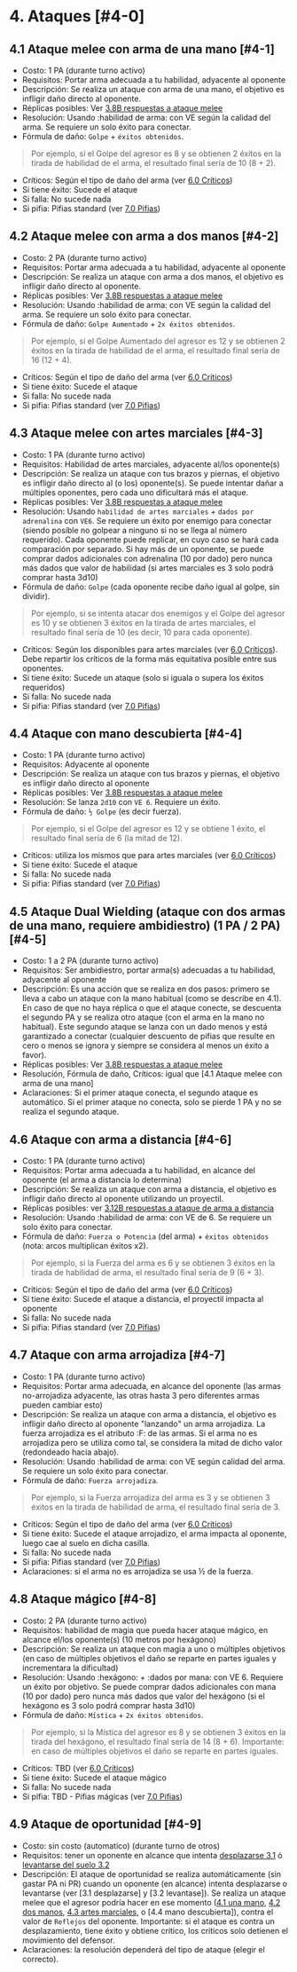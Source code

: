 # 4. Ataques [#4-0]

## 4.1 Ataque melee con arma de una mano [#4-1]

- Costo: 1 PA (durante turno activo)
- Requisitos: Portar arma adecuada a tu habilidad, adyacente al oponente
- Descripción: Se realiza un ataque con arma de una mano, el objetivo es infligir daño directo al oponente.
- Réplicas posibles: Ver [3.8B respuestas a ataque melee](/docs/ruling-combat/03#3-8-b)
- Resolución: Usando :habilidad de arma: con VE según la calidad del arma. Se requiere un solo éxito para conectar.
- Fórmula de daño: `Golpe` + `éxitos obtenidos`. 
> Por ejemplo, si el Golpe del agresor es 8 y se obtienen 2 éxitos en la tirada de habilidad de el arma, el resultado final sería de 10 (8 + 2).
- Críticos: Según el tipo de daño del arma (ver [6.0 Críticos](/docs/ruling-combat/06))
- Si tiene éxito: Sucede el ataque
- Si falla: No sucede nada
- Si pifia: Pifias standard (ver [7.0 Pifias](/docs/ruling-combat/07))

## 4.2 Ataque melee con arma a dos manos [#4-2]

- Costo: 2 PA (durante turno activo)
- Requisitos: Portar arma adecuada a tu habilidad, adyacente al oponente
- Descripción: Se realiza un ataque con arma a dos manos, el objetivo es infligir daño directo al oponente.
- Réplicas posibles: Ver [3.8B respuestas a ataque melee](/docs/ruling-combat/03#3-8-b)
- Resolución: Usando :habilidad de arma: con VE según la calidad del arma. Se requiere un solo éxito para conectar.
- Fórmula de daño: `Golpe Aumentado` + `2x éxitos obtenidos`.
> Por ejemplo, si el Golpe Aumentado del agresor es 12 y se obtienen 2 éxitos en la tirada de habilidad de el arma, el resultado final sería de 16 (12 + 4).
- Críticos: Según el tipo de daño del arma (ver [6.0 Críticos](/docs/ruling-combat/06))
- Si tiene éxito: Sucede el ataque
- Si falla: No sucede nada
- Si pifia: Pifias standard (ver [7.0 Pifias](/docs/ruling-combat/07))

## 4.3 Ataque melee con artes marciales [#4-3]

- Costo: 1 PA (durante turno activo)
- Requisitos: Habilidad de artes marciales, adyacente al/los oponente(s)
- Descripción: Se realiza un ataque con tus brazos y piernas, el objetivo es infligir daño directo al (o los) oponente(s). Se puede intentar dañar a múltiples oponentes, pero cada uno dificultará más el ataque.
- Réplicas posibles: Ver [3.8B respuestas a ataque melee](/docs/ruling-combat/03#3-8-b)
- Resolución: Usando `habilidad de artes marciales` + `dados por adrenalina` con `VE6`. Se requiere un éxito por enemigo para conectar (siendo posible no golpear a ninguno si no se llega al
  número requerido). Cada oponente puede replicar, en cuyo caso se hará cada comparación por separado. Si hay más de un oponente, se puede comprar dados adicionales con adrenalina (10 por dado) pero nunca más dados que valor de habilidad (si artes marciales es 3 solo podrá comprar hasta 3d10)
- Fórmula de daño: `Golpe` (cada oponente recibe daño igual al golpe, sin dividir). 
> Por ejemplo, si se intenta atacar dos enemigos y el Golpe del agresor es 10 y se obtienen 3 éxitos en la tirada de artes marciales, el resultado final sería de 10 (es decir, 10 para cada oponente).
- Críticos: Según los disponibles para artes marciales (ver [6.0 Críticos](/docs/ruling-combat/06)). Debe repartir los críticos de la forma más equitativa posible entre sus oponentes.
- Si tiene éxito: Sucede un ataque (solo si iguala o supera los éxitos requeridos)
- Si falla: No sucede nada
- Si pifia: Pifias standard (ver [7.0 Pifias](/docs/ruling-combat/07))

## 4.4 Ataque con mano descubierta [#4-4]

- Costo: 1 PA (durante turno activo)
- Requisitos: Adyacente al oponente
- Descripción: Se realiza un ataque con tus brazos y piernas, el objetivo es infligir daño directo al oponente
- Réplicas posibles: Ver [3.8B respuestas a ataque melee](/docs/ruling-combat/03#3-8-b)
- Resolución: Se lanza `2d10` con `VE 6`. Requiere un éxito.
- Fórmula de daño: `½ Golpe` (es decir fuerza). 
> Por ejemplo, si el Golpe del agresor es 12 y se obtiene 1 éxito, el resultado final sería de 6 (la mitad de 12).
- Críticos: utiliza los mismos que para artes marciales (ver [6.0 Críticos](/docs/ruling-combat/06))
- Si tiene éxito: Sucede el ataque
- Si falla: No sucede nada
- Si pifia: Pifias standard (ver [7.0 Pifias](/docs/ruling-combat/07))

## 4.5 Ataque Dual Wielding (ataque con dos armas de una mano, requiere ambidiestro) (1 PA / 2 PA) [#4-5]

- Costo: 1 a 2 PA (durante turno activo)
- Requisitos: Ser ambidiestro, portar arma(s) adecuadas a tu habilidad, adyacente al oponente
- Descripción: Es una acción que se realiza en dos pasos: primero se lleva a cabo un ataque con la mano habitual (como se describe en 4.1). En caso de que no haya réplica o que el ataque conecte, se descuenta el segundo PA y se realiza otro ataque (con el arma en la mano no habitual). Este segundo ataque se lanza con un dado menos y está garantizado a conectar (cualquier descuento de pifias que resulte en cero o menos se ignora y siempre se considera al menos un éxito a favor).
- Réplicas posibles: Ver [3.8B respuestas a ataque melee](/docs/ruling-combat/03#3-8-b)
- Resolución, Fórmula de daño, Críticos: igual que [4.1 Ataque melee con arma de una mano]
- Aclaraciones: Si el primer ataque conecta, el segundo ataque es automático. Si el primer ataque no conecta, solo se pierde 1 PA y no se realiza el segundo ataque.

## 4.6 Ataque con arma a distancia [#4-6]

- Costo: 1 PA (durante turno activo)
- Requisitos: Portar arma adecuada a tu habilidad, en alcance del oponente (el arma a distancia lo determina)
- Descripción: Se realiza un ataque con arma a distancia, el objetivo es infligir daño directo al oponente utilizando un proyectil.
- Réplicas posibles: ver [3.12B respuestas a ataque de arma a distancia](/docs/ruling-combat/03#3-12-b)
- Resolución: Usando :habilidad de arma: con VE de 6. Se requiere un solo éxito para conectar.
- Fórmula de daño: `Fuerza o Potencia` (del arma) + `éxitos obtenidos` (nota: arcos multiplican éxitos x2). 
> Por ejemplo, si la Fuerza del arma es 6 y se obtienen 3 éxitos en la tirada de habilidad de arma, el resultado final sería de 9 (6 + 3).
- Críticos: Según el tipo de daño del arma (ver [6.0 Críticos](/docs/ruling-combat/06))
- Si tiene éxito: Sucede el ataque a distancia, el proyectil impacta al oponente
- Si falla: No sucede nada
- Si pifia: Pifias standard (ver [7.0 Pifias](/docs/ruling-combat/07))

## 4.7 Ataque con arma arrojadiza [#4-7]

- Costo: 1 PA (durante turno activo)
- Requisitos: Portar arma adecuada, en alcance del oponente (las armas no-arrojadiza adyacente, las otras hasta 3 pero diferentes armas pueden cambiar esto)
- Descripción: Se realiza un ataque con arma a distancia, el objetivo es infligir daño directo al oponente "lanzando" un arma arrojadiza. La fuerza arrojadiza es el atributo :F: de las armas. Si el arma no es arrojadiza pero se utiliza como tal, se considera la mitad de dicho valor (redondeado hacia abajo).
- Resolución: Usando :habilidad de arma: con VE según calidad del arma. Se requiere un solo éxito para conectar.
- Fórmula de daño: `Fuerza arrojadiza`. 
> Por ejemplo, si la Fuerza arrojadiza del arma es 3 y se obtienen 3 éxitos en la tirada de habilidad de arma, el resultado final sería de 3.
- Críticos: Según el tipo de daño del arma (ver [6.0 Críticos](/docs/ruling-combat/06))
- Si tiene éxito: Sucede el ataque arrojadizo, el arma impacta al oponente, luego cae al suelo en dicha casilla.
- Si falla: No sucede nada
- Si pifia: Pifias standard (ver [7.0 Pifias](/docs/ruling-combat/07))
- Aclaraciones: si el arma no es arrojadiza se usa ½ de la fuerza.

## 4.8 Ataque mágico [#4-8]

- Costo: 2 PA (durante turno activo)
- Requisitos: habilidad de magia que pueda hacer ataque mágico, en alcance el/los oponente(s) (10 metros por hexágono)
- Descripción: Se realiza un ataque con magia a uno o múltiples objetivos (en caso de múltiples objetivos el daño se reparte en partes iguales y incrementara la dificultad)
- Resolución: Usando :hexágono: + :dados por mana: con VE 6. Requiere un éxito por objetivo. Se puede comprar dados adicionales con mana (10 por dado) pero nunca más dados que valor del hexágono (si el hexágono es 3 solo podrá comprar hasta 3d10)
- Fórmula de daño: `Mística` + `2x éxitos obtenidos`. 
> Por ejemplo, si la Mística del agresor es 8 y se obtienen 3 éxitos en la tirada del hexágono, el resultado final sería de 14 (8 + 6). Importante: en caso de múltiples objetivos el daño se reparte en partes iguales.
- Críticos: TBD (ver [6.0 Críticos](/docs/ruling-combat/06))
- Si tiene éxito: Sucede el ataque mágico
- Si falla: No sucede nada
- Si pifia: TBD - Pifias mágicas (ver [7.0 Pifias](/docs/ruling-combat/07))

## 4.9 Ataque de oportunidad [#4-9]

- Costo: sin costo (automatico) (durante turno de otros)
- Requisitos: tener un oponente en alcance que intenta [desplazarse 3.1](/docs/ruling-combat/03#3-1) ó [levantarse del suelo 3.2](/docs/ruling-combat/03#3-2)
- Descripción: El ataque de oportunidad se realiza automáticamente (sin gastar PA ni PR) cuando un oponente (en alcance) intenta desplazarse o levantarse (ver [3.1 desplazarse] y [3.2 levantase]). Se realiza un ataque melee que el agresor podría hacer en ese momento ([4.1 una mano](/docs/ruling-combat/04#4-1), [4.2 dos manos](/docs/ruling-combat/04#4-2), [4.3 artes marciales](/docs/ruling-combat/04#4-3), o [4.4 mano descubierta]), contra el valor de `Reflejos` del oponente. Importante: si el ataque es contra un desplazamiento, tiene éxito y obtiene crítico, los críticos solo detienen el movimiento del defensor.
- Aclaraciones: la resolución dependerá del tipo de ataque (elegir el correcto).

